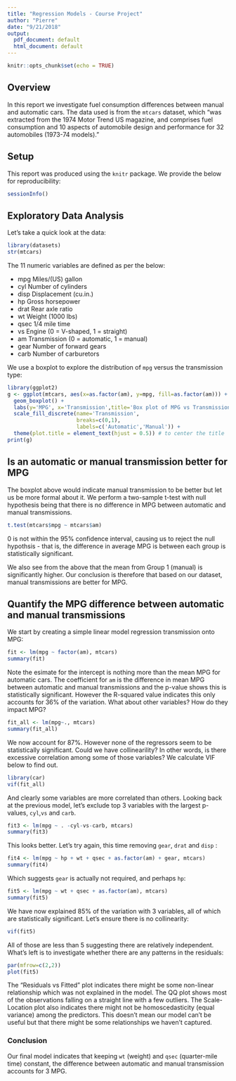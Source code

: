 ---
title: "Regression Models - Course Project"
author: "Pierre"
date: "9/21/2018"
output:
  pdf_document: default
  html_document: default
---

```{r setup, include=FALSE}
knitr::opts_chunk$set(echo = TRUE)
```

## Overview

In this report we investigate fuel consumption differences between manual and automatic cars. The data used is from the `mtcars` dataset, which "was extracted from the 1974 Motor Trend US magazine, and comprises fuel consumption and 10 aspects of automobile design and performance for 32 automobiles (1973-74 models)."

## Setup

This report was produced using the `knitr` package. We provide the below for reproducibility:

```{r info}
sessionInfo()
```

## Exploratory Data Analysis

Let's take a quick look at the data:

```{r summary}
library(datasets)
str(mtcars)
```

The 11 numeric variables are defined as per the below:

 * mpg	Miles/(US) gallon
 * cyl	Number of cylinders
 * disp	Displacement (cu.in.)
 * hp	Gross horsepower
 * drat	Rear axle ratio
 * wt	Weight (1000 lbs)
 * qsec	1/4 mile time
 * vs	Engine (0 = V-shaped, 1 = straight)
 * am	Transmission (0 = automatic, 1 = manual)
 * gear	Number of forward gears
 * carb	Number of carburetors

We use a boxplot to explore the distribution of `mpg` versus the transmission type:

```{r boxplot}
library(ggplot2)
g <- ggplot(mtcars, aes(x=as.factor(am), y=mpg, fill=as.factor(am))) +
  geom_boxplot() +
  labs(y='MPG', x='Transmission',title='Box plot of MPG vs Transmission Type') +
  scale_fill_discrete(name='Transmission',
                      breaks=c(0,1),
                      labels=c('Automatic','Manual')) +
  theme(plot.title = element_text(hjust = 0.5)) # to center the title
print(g)
```

## Is an automatic or manual transmission better for MPG

The boxplot above would indicate manual transmission to be better but let us be more formal about it. We perform a two-sample t-test with null hypothesis being that there is no difference in MPG between automatic and manual transmissions.

```{r t-test}
t.test(mtcars$mpg ~ mtcars$am)
```

0 is not within the 95% confidence interval, causing us to reject the null hypothsis - that is, the difference in average MPG is between each group is statistically significant.

We also see from the above that the mean from Group 1 (manual) is significantly higher. Our conclusion is therefore that based on our dataset, manual transmissions are better for MPG.

## Quantify the MPG difference between automatic and manual transmissions

We start by creating a simple linear model regression transmission onto MPG:

```{r lm1}
fit <- lm(mpg ~ factor(am), mtcars)
summary(fit)
```

Note the esimate for the intercept is nothing more than the mean MPG for automatic cars. The coefficient for `am` is the difference in mean MPG between automatic and manual transmissions and the p-value shows this is statistically significant. However the R-squared value indicates this only accounts for 36% of the variation. What about other variables? How do they impact MPG?

```{r fit2}
fit_all <- lm(mpg~., mtcars)
summary(fit_all)
```

We now account for 87%. However none of the regressors seem to be statistically significant. Could we have collinearility? In other words, is there excessive correlation among some of those variables? We calculate VIF below to find out.

```{r vif}
library(car)
vif(fit_all)
```

And clearly some variables are more correlated than others. Looking back at the previous model, let's exclude top 3 variables with the largest p-values, `cyl`,`vs` and `carb`.

```{r fit3}
fit3 <- lm(mpg ~ . -cyl-vs-carb, mtcars)
summary(fit3)
```
This looks better. Let's try again, this time removing `gear`, `drat` and `disp` :

```{r fit4}
fit4 <- lm(mpg ~ hp + wt + qsec + as.factor(am) + gear, mtcars)
summary(fit4)
```
Which suggests `gear` is actually not required, and perhaps `hp`:

```{r fit5}
fit5 <- lm(mpg ~ wt + qsec + as.factor(am), mtcars)
summary(fit5)
```

We have now explained 85% of the variation with 3 variables, all of which are statistically significant. Let's ensure there is no collinearity:

```{r vif_final}
vif(fit5)
```

All of those are less than 5 suggesting there are relatively independent. What's left is to investigate whether there are any patterns in the residuals:

```{r residuals}
par(mfrow=c(2,2))
plot(fit5)
```

The "Residuals vs Fitted" plot indicates there might be some non-linear relationship which was not explained in the model. The QQ plot shows most of the observations falling on a straight line with a few outliers. The Scale-Location plot also indicates there might not be homoscedasticity (equal variance) among the predictors. This doesn't mean our model can't be useful but that there might be some relationships we haven't captured.

### Conclusion

Our final model indicates that keeping `wt` (weight) and `qsec` (quarter-mile time) constant, the difference between automatic and manual transmission accounts for 3 MPG.